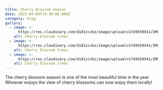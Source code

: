 ```yaml
---
title: Cherry Blossom Season
date: 2025-04-09T14:30:00.000Z
category: blog
gallery:
  - image: >-
      https://res.cloudinary.com/di81zcvbz/image/upload/v1749559541/IMG_7060_dwsktu.jpg
    alt: Cherry blossom trees
  - image: >-
      https://res.cloudinary.com/di81zcvbz/image/upload/v1749559541/IMG_7059_ogdehp.jpg
    alt: Cherry blossom trees
  - image: >-
      https://res.cloudinary.com/di81zcvbz/image/upload/v1749559541/IMG_7062_dey3ls.jpg
    alt: Cherry blossom trees
---
```


The cherry blossom season is one of the most beautiful time in the year. Whoever enjoys the view of cherry blossoms can now enjoy them locally!
